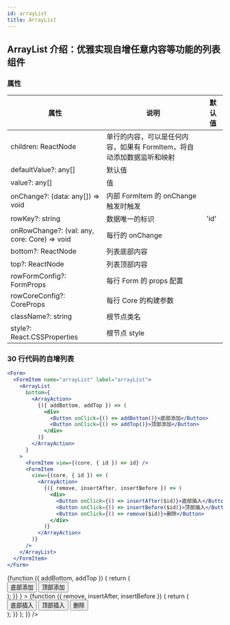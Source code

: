 ```yaml
---
id: arrayList
title: ArrayList
---
```



## ArrayList 介绍：优雅实现自增任意内容等功能的列表组件

### 属性

| 属性                                         | 说明                                                                  | 默认值 |
| -------------------------------------------- | --------------------------------------------------------------------- | ------ |
| children: ReactNode                          | 单行的内容，可以是任何内容，如果有 FormItem，将自动添加数据监听和映射 |        |
| defaultValue?: any[]                         | 默认值                                                                |        |
| value?: any[]                                | 值                                                                    |        |
| onChange?: (data: any[]) => void             | 内部 FormItem 的 onChange 触发时触发                                  |        |
| rowKey?: string                              | 数据唯一的标识                                                        | 'id'   |
| onRowChange?: (val: any, core: Core) => void | 每行的 onChange                                                       |        |
| bottom?: ReactNode                           | 列表底部内容                                                          |        |
| top?: ReactNode                              | 列表顶部内容                                                          |        |
| rowFormConfig?: FormProps                    | 每行 Form 的 props 配置                                               |        |
| rowCoreConfig?: CoreProps                    | 每行 Core 的构建参数                                                  |        |
| className?: string                           | 根节点类名                                                            |        |
| style?: React.CSSProperties                  | 根节点 style                                                          |        |

### 30 行代码的自增列表

```jsx
<Form>
  <FormItem name="arrayList" label="arrayList">
    <ArrayList
      bottom={
        <ArrayAction>
          {({ addBottom, addTop }) => (
            <div>
              <Button onClick={() => addBottom()}>底部添加</Button>
              <Button onClick={() => addTop()}>顶部添加</Button>
            </div>
          )}
        </ArrayAction>
      }
    >
      <FormItem view={(core, { id }) => id} />
      <FormItem
        view={(core, { id }) => (
          <ArrayAction>
            {({ remove, insertAfter, insertBefore }) => (
              <div>
                <Button onClick={() => insertAfter($id)}>底部插入</Button>
                <Button onClick={() => insertBefore($id)}>顶部插入</Button>
                <Button onClick={() => remove($id)}>删除</Button>
              </div>
            )}
          </ArrayAction>
        )}
      />
    </ArrayList>
  </FormItem>
</Form>
```

<Form>
  <FormItem name="arrayList" label="arrayList">
    <ArrayList
      bottom={
        <ArrayAction>
          {function ({ addBottom, addTop }) {
            return (
              <div>
                <Button
                  onClick={function () {
                    addBottom();
                  }}
                >
                  底部添加
                </Button>
                <Button
                  onClick={function () {
                    addTop();
                  }}
                >
                  顶部添加
                </Button>
              </div>
            );
          }}
        </ArrayAction>
      }
    >
      <FormItem
        view={function (core, { $id }) {
          return $id;
        }}
      />
      <FormItem
        view={function (core, { $id }) {
          return (
            <ArrayAction>
              {function ({ remove, insertAfter, insertBefore }) {
                return (
                  <div>
                    <Button
                      onClick={function () {
                        insertAfter($id);
                      }}
                    >
                      底部插入
                    </Button>
                    <Button
                      onClick={function () {
                        insertBefore($id);
                      }}
                    >
                      顶部插入
                    </Button>
                    <Button
                      onClick={function () {
                        remove($id);
                      }}
                    >
                      删除
                    </Button>
                  </div>
                );
              }}
            </ArrayAction>
          );
        }}
      />
    </ArrayList>
  </FormItem>
</Form>
